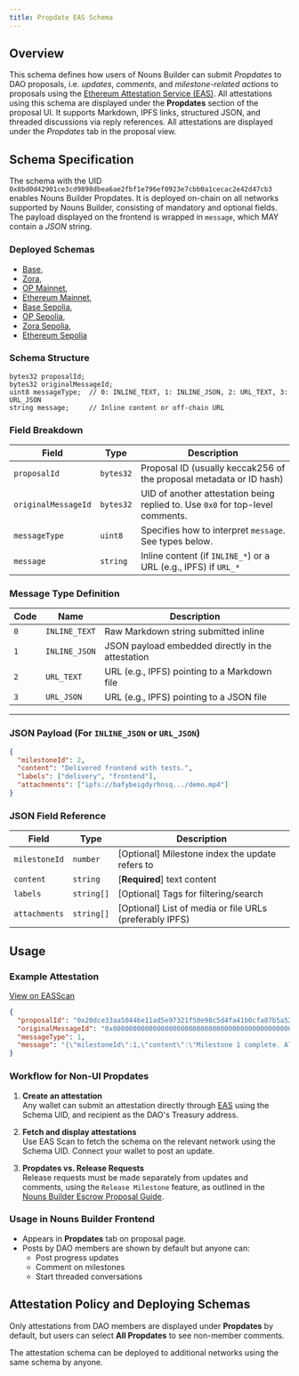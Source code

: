 ```yaml
---
title: Propdate EAS Schema
---
```


## Overview

This schema defines how users of Nouns Builder can submit *Propdates* to DAO proposals, i.e. *updates*, *comments*, and *milestone-related actions* to proposals using the [Ethereum Attestation Service (EAS)](https://docs.attest.sh).
All attestations using this schema are displayed under the **Propdates** section of the proposal UI.
It supports Markdown, IPFS links, structured JSON, and threaded discussions via reply references. All attestations are displayed under the *Propdates* tab in the proposal view.

## Schema Specification

The schema with the UID `0x8bd0d42901ce3cd9898dbea6ae2fbf1e796ef0923e7cbb0a1cecac2e42d47cb3` enables Nouns Builder Propdates. It is deployed on-chain on all networks supported by Nouns Builder, consisting of mandatory and optional fields. The payload displayed on the frontend is wrapped in `message`, which MAY contain a *JSON* string.

### Deployed Schemas

- [Base](https://base.easscan.org/schema/view/0x8bd0d42901ce3cd9898dbea6ae2fbf1e796ef0923e7cbb0a1cecac2e42d47cb3),
- [Zora](),
- [OP Mainnet](https://optimism.easscan.org/schema/view/0x8bd0d42901ce3cd9898dbea6ae2fbf1e796ef0923e7cbb0a1cecac2e42d47cb3),
- [Ethereum Mainnet](https://easscan.org/schema/view/0x8bd0d42901ce3cd9898dbea6ae2fbf1e796ef0923e7cbb0a1cecac2e42d47cb3),
- [Base Sepolia](https://base-sepolia.easscan.org/schema/view/0x8bd0d42901ce3cd9898dbea6ae2fbf1e796ef0923e7cbb0a1cecac2e42d47cb3),
- [OP Sepolia](https://optimism-sepolia.easscan.org/schema/view/0x8bd0d42901ce3cd9898dbea6ae2fbf1e796ef0923e7cbb0a1cecac2e42d47cb3),
- [Zora Sepolia](),
- [Ethereum Sepolia](https://sepolia.easscan.org/schema/view/0x8bd0d42901ce3cd9898dbea6ae2fbf1e796ef0923e7cbb0a1cecac2e42d47cb3)

### Schema Structure

```
bytes32 proposalId;
bytes32 originalMessageId;
uint8 messageType;  // 0: INLINE_TEXT, 1: INLINE_JSON, 2: URL_TEXT, 3: URL_JSON
string message;     // Inline content or off-chain URL
```

### Field Breakdown

| Field               | Type      | Description |
|---------------------|-----------|-------------|
| `proposalId`        | `bytes32` | Proposal ID (usually keccak256 of the proposal metadata or ID hash) |
| `originalMessageId` | `bytes32` | UID of another attestation being replied to. Use `0x0` for top-level comments. |
| `messageType`       | `uint8`   | Specifies how to interpret `message`. See types below. |
| `message`           | `string`  | Inline content (if `INLINE_*`) or a URL (e.g., IPFS) if `URL_*` |


### Message Type Definition

| Code | Name          | Description                                        |
|------|---------------|----------------------------------------------------|
| `0`  | `INLINE_TEXT` | Raw Markdown string submitted inline               |
| `1`  | `INLINE_JSON` | JSON payload embedded directly in the attestation  |
| `2`  | `URL_TEXT`    | URL (e.g., IPFS) pointing to a Markdown file       |
| `3`  | `URL_JSON`    | URL (e.g., IPFS) pointing to a JSON file           |

---

### JSON Payload (For `INLINE_JSON` or `URL_JSON`)

```json
{
  "milestoneId": 2,
  "content": "Delivered frontend with tests.",
  "labels": ["delivery", "frontend"],
  "attachments": ["ipfs://bafybeigdyrhnsq.../demo.mp4"]
}
```

### JSON Field Reference

| Field         | Type       | Description                                             |
|---------------|------------|---------------------------------------------------------|
| `milestoneId` | `number`   | [Optional] Milestone index the update refers to         |
| `content`     | `string`   | [**Required**] text content                             |
| `labels`      | `string[]` | [Optional] Tags for filtering/search                    |
| `attachments` | `string[]` | [Optional] List of media or file URLs (preferably IPFS) |


## Usage

### Example Attestation

[View on EASScan](https://base.easscan.org/attestation/view/0xf1c43e68c96c29831af1760979b3c7f52abfb14561434381a5983f356c2f9ab8)

```json
{
  "proposalId": "0x20dce33aa50446e11ad5e97321f50e98c5d4fa41b0cfa87b5a525a6d1100fc4b",
  "originalMessageId": "0x0000000000000000000000000000000000000000000000000000000000000000",
  "messageType": 1,
  "message": "{\"milestoneId\":1,\"content\":\"Milestone 1 complete. All Figma wireframes uploaded.\",\"labels\":[\"figma\",\"ux\"],\"attachments\":[\"ipfs://bafybeihpky3lq4m/demo.mp4\"]}"
}
```
### Workflow for Non-UI Propdates

1. **Create an attestation**  
   Any wallet can submit an attestation directly through [EAS](https://base.easscan.org/) using the Schema UID, and recipient as the DAO's Treasury address.

2. **Fetch and display attestations**  
   Use EAS Scan to fetch the schema on the relevant network using the Schema UID. Connect your wallet to post an update.

3. **Propdates vs. Release Requests**  
   Release requests must be made separately from updates and comments, using the `Release Milestone` feature, as outlined in the [Nouns Builder Escrow Proposal Guide](./guides/builder-escrow-proposal.mdx).

### Usage in Nouns Builder Frontend

- Appears in **Propdates** tab on proposal page.
- Posts by DAO members are shown by default but anyone can:
  - Post progress updates
  - Comment on milestones
  - Start threaded conversations

## Attestation Policy and Deploying Schemas

Only attestations from DAO members are displayed under **Propdates** by default, but users can select **All Propdates** to see non-member comments.

The attestation schema can be deployed to additional networks using the same schema by anyone.

